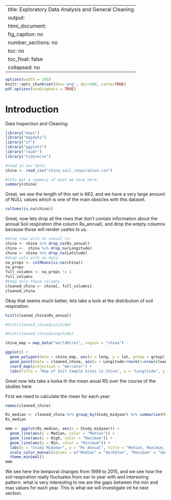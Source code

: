 
---
title:  Exploratory Data Analysis and General Cleaning
output:
  html_document:
    fig_caption: no
    number_sections: no
    toc: no
    toc_float: false
    collapsed: no
---

```r
options(width = 105)
knitr::opts_chunk$set(dev='png', dpi=300, cache=TRUE)
pdf.options(useDingbats = TRUE)
```

# Introduction #
Data Inspection and Cleaning:
```r
library("maps")
library("mapdata")
library("sf")
library("ggplot2")
library("readr")
library("tidyverse")
```

```r
#read in our data:
china <- read_csv("china_soil_respiration.csv")

#lets get a summary of what we have here:
summary(china)
```
Great, we see the length of this set is 663, and we have a very large amount of NULL values which is one of the main obsicles with this dataset.
```r
colSums(is.na(china))
```

Great, now lets drop all the rows that don't contain information about the annual Soil respiration (the column Rs_annual), and drop the empty columns because those will render useles to us.
```r
#drop rows with no annual rs:
china <- china %>% drop_na(Rs_annual)
china <-  china %>% drop_na(Longitude)
china <- china %>% drop_na(Latitude)
#drop cols with no data:
na_props <- colMeans(is.na(china))
na_props
full_columns <- na_props != 1
full_columns
#keep only those columns
cleaned_china <- china[, full_columns]
cleaned_china 
```


Okay that seems much better, lets take a look at the distribution of soil respiration:

```r
hist(cleaned_china$Rs_annual)
```
```r
#hist(cleaned_china$Latitude)
```
```r
#hist(cleaned_china$Longitude)
```


```r
china_map = map_data("worldHires", region = "china")
```
```r
ggplot() +
  geom_polygon(data = china_map, aes(x = long, y = lat, group = group), fill = "lightblue", color='black') +
  geom_point(data = cleaned_china, aes(x = Longitude+rnorm(n=nrow(cleaned_china)), y = Latitude+rnorm(n=nrow(cleaned_china)), color=Rs_annual)) +
  coord_map(projection = "mercator") + 
  labs(title = "Map of Soil Sample Sites in China", x = "Longitude", y = "Latitude")
```
Great now lets take a looka th the mean anual RS over the course of the studies here:

First we need to calculate the mean for each year:
```r
names(cleaned_china)
```

```r
Rs_median <- cleaned_china %>% group_by(Study_midyear) %>% summarize(Median = median(Rs_annual), High = max(Rs_annual), Min = min(Rs_annual))
Rs_median
```

```r
mmm <- ggplot(Rs_median, aes(x = Study_midyear)) +
  geom_line(aes(y = Median, color = "Median")) +
  geom_line(aes(y = High, color = "Maximum")) +
  geom_line(aes(y = Min, color = "Minimum")) +
  labs(x = "Study Midyear", y = "Rs Annual", title = "Median, Maximum, and Minimum Rs Annual Over Study Midyear") +
  scale_color_manual(values = c("Median" = "darkblue", "Maximum" = "darkred", "Minimum" = "darkgreen")) +
  theme_minimal()
mmm
```

We see here the temporal changes from 1999 to 2015, and we see how the soil respiration really fluctuates from ear to year with and interesting pattern. what is very interesting to me are the gaps between the min and max values for each year. This is what we will investigate int he next section. 

